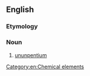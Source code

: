 ==English==

===Etymology===
{{prefix|en|eka|bismuth}}

===Noun===
{{en-noun|-}}

# [[ununpentium]]

[[Category:en:Chemical elements]]